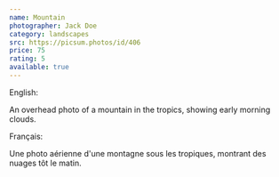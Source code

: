 ```yaml
---
name: Mountain
photographer: Jack Doe
category: landscapes
src: https://picsum.photos/id/406
price: 75
rating: 5
available: true
---
```

English:

An overhead photo of a mountain in the tropics, showing early morning clouds.

Français:

Une photo aérienne d'une montagne sous les tropiques, montrant des nuages tôt le matin.